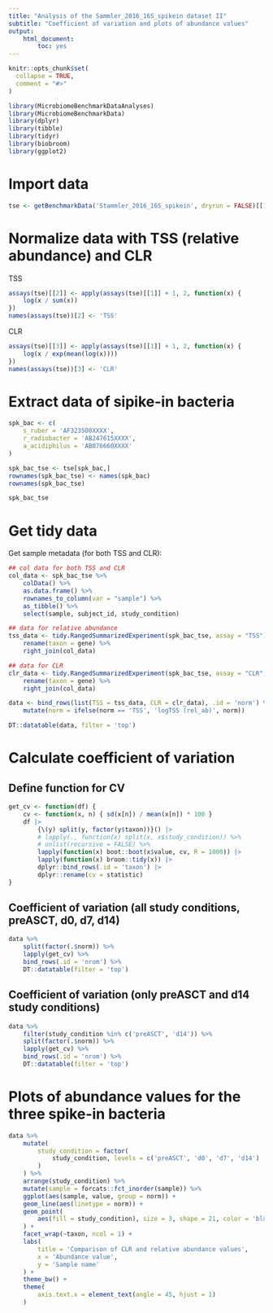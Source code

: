 ```yaml
---
title: "Analysis of the Sammler_2016_16S_spikein dataset II"
subtitle: "Coefficient of variation and plots of abundance values"
output:
    html_document:
        toc: yes
---
```


```r
knitr::opts_chunk$set(
  collapse = TRUE,
  comment = "#>"
)
```

```r
library(MicrobiomeBenchmarkDataAnalyses)
library(MicrobiomeBenchmarkData)
library(dplyr)
library(tibble)
library(tidyr)
library(biobroom)
library(ggplot2)
```

# Import data

```r
tse <- getBenchmarkData('Stammler_2016_16S_spikein', dryrun = FALSE)[[1]]
```

# Normalize data with TSS (relative abundance) and CLR

TSS

```r
assays(tse)[[2]] <- apply(assays(tse)[[1]] + 1, 2, function(x) {
    log(x / sum(x))
})
names(assays(tse))[2] <- 'TSS'
```

CLR

```r
assays(tse)[[3]] <- apply(assays(tse)[[1]] + 1, 2, function(x) {
    log(x / exp(mean(log(x))))
})
names(assays(tse))[3] <- 'CLR'
```

# Extract data of sipike-in bacteria

```r
spk_bac <- c(
    s_ruber = 'AF323500XXXX', 
    r_radiobacter = 'AB247615XXXX',
    a_acidiphilus = 'AB076660XXXX'
)

spk_bac_tse <- tse[spk_bac,]
rownames(spk_bac_tse) <- names(spk_bac)
rownames(spk_bac_tse)
```

```r
spk_bac_tse
```

# Get tidy data

Get sample metadata (for both TSS and CLR):

```r
## col data for both TSS and CLR
col_data <- spk_bac_tse %>% 
    colData() %>% 
    as.data.frame() %>% 
    rownames_to_column(var = "sample") %>% 
    as_tibble() %>% 
    select(sample, subject_id, study_condition)

## data for relative abundance
tss_data <- tidy.RangedSummarizedExperiment(spk_bac_tse, assay = "TSS") %>% 
    rename(taxon = gene) %>% 
    right_join(col_data)

## data for CLR
clr_data <- tidy.RangedSummarizedExperiment(spk_bac_tse, assay = "CLR") %>% 
    rename(taxon = gene) %>% 
    right_join(col_data)

data <- bind_rows(list(TSS = tss_data, CLR = clr_data), .id = 'norm') %>% 
    mutate(norm = ifelse(norm == 'TSS', 'logTSS (rel_ab)', norm))

DT::datatable(data, filter = 'top')
```




# Calculate coefficient of variation

## Define function for CV

```r
get_cv <- function(df) {
    cv <- function(x, n) { sd(x[n]) / mean(x[n]) * 100 } 
    df |> 
        {\(y) split(y, factor(y$taxon))}() |>
        # lapply(., function(x) split(x, x$study_condition)) %>% 
        # unlist(recursive = FALSE) %>% 
        lapply(function(x) boot::boot(x$value, cv, R = 1000)) |>
        lapply(function(x) broom::tidy(x)) |>
        dplyr::bind_rows(.id = 'taxon') |>
        dplyr::rename(cv = statistic)
}
```

## Coefficient of variation (all study conditions, preASCT, d0, d7, d14)

```r
data %>% 
    split(factor(.$norm)) %>% 
    lapply(get_cv) %>% 
    bind_rows(.id = 'nrom') %>% 
    DT::datatable(filter = 'top')
```

## Coefficient of variation (only preASCT and d14 study conditions)

```r
data %>% 
    filter(study_condition %in% c('preASCT', 'd14')) %>%
    split(factor(.$norm)) %>% 
    lapply(get_cv) %>% 
    bind_rows(.id = 'nrom') %>% 
    DT::datatable(filter = 'top')
```


# Plots of abundance values for the three spike-in bacteria

```r
data %>% 
    mutate(
        study_condition = factor(
            study_condition, levels = c('preASCT', 'd0', 'd7', 'd14') 
        )
    ) %>% 
    arrange(study_condition) %>% 
    mutate(sample = forcats::fct_inorder(sample)) %>% 
    ggplot(aes(sample, value, group = norm)) + 
    geom_line(aes(linetype = norm)) + 
    geom_point(
        aes(fill = study_condition), size = 3, shape = 21, color = 'black'
    ) +
    facet_wrap(~taxon, ncol = 1) +
    labs(
        title = 'Comparison of CLR and relative abundance values',
        x = 'Abundance value',
        y = 'Sample name'
    ) +
    theme_bw() +
    theme(
        axis.text.x = element_text(angle = 45, hjust = 1)
    )
```

